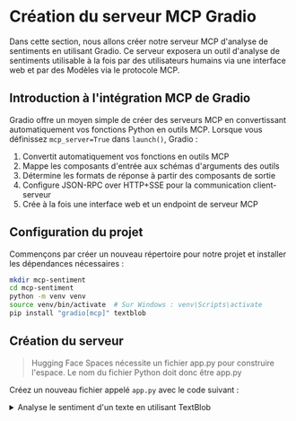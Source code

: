 
# Création du serveur MCP Gradio

Dans cette section, nous allons créer notre serveur MCP d'analyse de sentiments en utilisant Gradio. Ce serveur exposera un outil d'analyse de sentiments utilisable à la fois par des utilisateurs humains via une interface web et par des Modèles via le protocole MCP.

## Introduction à l'intégration MCP de Gradio

Gradio offre un moyen simple de créer des serveurs MCP en convertissant automatiquement vos fonctions Python en outils MCP. Lorsque vous définissez `mcp_server=True` dans `launch()`, Gradio :

1. Convertit automatiquement vos fonctions en outils MCP
2. Mappe les composants d'entrée aux schémas d'arguments des outils
3. Détermine les formats de réponse à partir des composants de sortie
4. Configure JSON-RPC over HTTP+SSE pour la communication client-serveur
5. Crée à la fois une interface web et un endpoint de serveur MCP

## Configuration du projet

Commençons par créer un nouveau répertoire pour notre projet et installer les dépendances nécessaires :

```bash
mkdir mcp-sentiment
cd mcp-sentiment
python -m venv venv
source venv/bin/activate  # Sur Windows : venv\Scripts\activate
pip install "gradio[mcp]" textblob
```

## Création du serveur

> Hugging Face Spaces nécessite un fichier app.py pour construire l'espace. Le nom du fichier Python doit donc être app.py

Créez un nouveau fichier appelé `app.py` avec le code suivant :

<details>
<summary>Analyse le sentiment d'un texte en utilisant TextBlob</summary>
```python
import gradio as gr
from textblob import TextBlob

def sentiment_analysis(text: str) -> dict:
    """
    Analyse le sentiment du texte donné.

    Args:
        text (str): Le texte à analyser

    Returns:
        dict: Un dictionnaire contenant la polarité, la subjectivité et l'évaluation
    """
    blob = TextBlob(text)
    sentiment = blob.sentiment
    
    return {
        "polarity": round(sentiment.polarity, 2),  # De -1 (négatif) à 1 (positif)
        "subjectivity": round(sentiment.subjectivity, 2),  # De 0 (objectif) à 1 (subjectif)
        "assessment": "positive" if sentiment.polarity > 0 else "negative" if sentiment.polarity < 0 else "neutral"
    }

# Crée l'interface Gradio
demo = gr.Interface(
    fn=sentiment_analysis,
    inputs=gr.Textbox(placeholder="Entrez le texte à analyser..."),
    outputs=gr.JSON(),
    title="Analyse de sentiment textuel",
    description="Analyse le sentiment d'un texte en utilisant TextBlob"
)

# Lance l'interface et le serveur MCP
if __name__ == "__main__":
    demo.launch(mcp_server=True)
```
</details>
```python
import gradio as gr
from textblob import TextBlob

def sentiment_analysis(text: str) -> dict:
    """
    Analyze the sentiment of the given text.

    Args:
        text (str): The text to analyze

    Returns:
        dict: A dictionary containing polarity, subjectivity, and assessment
    """
    blob = TextBlob(text)
    sentiment = blob.sentiment
    
    return {
        "polarity": round(sentiment.polarity, 2),  # -1 (negative) to 1 (positive)
        "subjectivity": round(sentiment.subjectivity, 2),  # 0 (objective) to 1 (sub